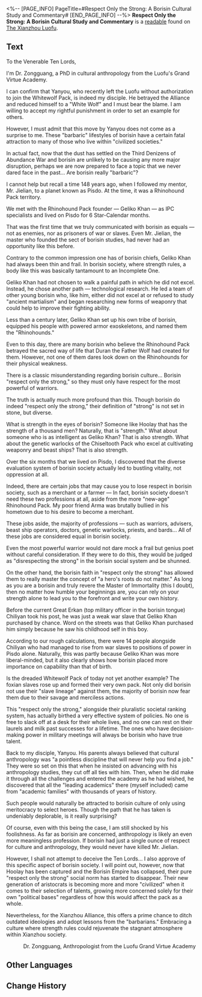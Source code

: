 <%-- [PAGE_INFO]
PageTitle=#Respect Only the Strong: A Borisin Cultural Study and Commentary#
[END_PAGE_INFO] --%>
{{Readable Infobox
|id           = 390
|partIds      = 190685
|title        = 
|image        = Item The Xianzhou Luofu Readable.png
|world        = The Xianzhou Luofu
|parts        = 1
|author       = <!--to be added-->
|description  = A proposal authored by the Luofu scholar Zongguang. What's strange about this is that it was not addressed to the Luofu's Six Charioteers.
|part1        = Respect Only the Strong: A Borisin Cultural Study and Commentary
|source1      = {{cx|Source missing}}
|characters   = 
|factions     = 
}}
'''Respect Only the Strong: A Borisin Cultural Study and Commentary''' is a [[readable]] found on [[The Xianzhou Luofu]].
<!--
==Location==
{{Map Embed|<map name>|<marker id>}}
-->
==Text==
To the Venerable Ten Lords,

I'm Dr. Zongguang, a PhD in cultural anthropology from the Luofu's Grand Virtue Academy.

I can confirm that Yanyou, who recently left the Luofu without authorization to join the Whitewolf Pack, is indeed my disciple. He betrayed the Alliance and reduced himself to a "White Wolf" and I must bear the blame. I am willing to accept my rightful punishment in order to set an example for others.

However, I must admit that this move by Yanyou does not come as a surprise to me. These "barbaric" lifestyles of borisin have a certain fatal attraction to many of those who live within "civilized societies."

In actual fact, now that the dust has settled on the Third Denizens of Abundance War and borisin are unlikely to be causing any more major disruption, perhaps we are now prepared to face a topic that we never dared face in the past... Are borisin really "barbaric"?

I cannot help but recall a time 148 years ago, when I followed my mentor, Mr. Jielian, to a planet known as Pisdo. At the time, it was a Rhinohound Pack territory.

We met with the Rhinohound Pack founder &mdash; Geliko Khan &mdash; as IPC specialists and lived on Pisdo for 6 Star-Calendar months.

That was the first time that we truly communicated with borisin as equals &mdash; not as enemies, nor as prisoners of war or slaves. Even Mr. Jielian, the master who founded the sect of borisin studies, had never had an opportunity like this before.

Contrary to the common impression one has of borisin chiefs, Geliko Khan had always been thin and frail. In borisin society, where strength rules, a body like this was basically tantamount to an Incomplete One.

Geliko Khan had not chosen to walk a painful path in which he did not excel. Instead, he chose another path &mdash; technological research. He led a team of other young borisin who, like him, either did not excel at or refused to study "ancient martialism" and began researching new forms of weaponry that could help to improve their fighting ability.

Less than a century later, Geliko Khan set up his own tribe of borisin, equipped his people with powered armor exoskeletons, and named them the "Rhinohounds."

Even to this day, there are many borisin who believe the Rhinohound Pack betrayed the sacred way of life that Duran the Father Wolf had created for them. However, not one of them dares look down on the Rhinohounds for their physical weakness.

There is a classic misunderstanding regarding borisin culture... Borisin "respect only the strong," so they must only have respect for the most powerful of warriors.

The truth is actually much more profound than this. Though borisin do indeed "respect only the strong," their definition of "strong" is not set in stone, but diverse.

What is strength in the eyes of borisin? Someone like Hoolay that has the strength of a thousand men? Naturally, that is "strength." What about someone who is as intelligent as Geliko Khan? That is also strength. What about the genetic warlocks of the Chiseltooth Pack who excel at cultivating weaponry and beast ships? That is also strength.

Over the six months that we lived on Pisdo, I discovered that the diverse evaluation system of borisin society actually led to bustling vitality, not oppression at all.

Indeed, there are certain jobs that may cause you to lose respect in borisin society, such as a merchant or a farmer &mdash; In fact, borisin society doesn't need these two professions at all, aside from the more "new-age" Rhinohound Pack. My poor friend Arma was brutally bullied in his hometown due to his desire to become a merchant.

These jobs aside, the majority of professions &mdash; such as warriors, advisers, beast ship operators, doctors, genetic warlocks, priests, and bards... All of these jobs are considered equal in borisin society.

Even the most powerful warrior would not dare mock a frail but genius poet without careful consideration. If they were to do this, they would be judged as "disrespecting the strong" in the borisin social system and be shunned.

On the other hand, the borisin faith in "respect only the strong" has allowed them to really master the concept of "a hero's roots do not matter." As long as you are a borisin and truly revere the Master of Immortality (this I doubt), then no matter how humble your beginnings are, you can rely on your strength alone to lead you to the forefront and write your own history.

Before the current Great Erkan (top military officer in the borisin tongue) Chiliyan took his post, he was just a weak war slave that Geliko Khan purchased by chance. Word on the streets was that Geliko Khan purchased him simply because he saw his childhood self in this boy.

According to our rough calculations, there were 14 people alongside Chiliyan who had managed to rise from war slaves to positions of power in Pisdo alone. Naturally, this was partly because Geliko Khan was more liberal-minded, but it also clearly shows how borisin placed more importance on capability than that of birth.

Is the dreaded Whitewolf Pack of today not yet another example? The foxian slaves rose up and formed their very own pack. Not only did borisin not use their "slave lineage" against them, the majority of borisin now fear them due to their savage and merciless actions.

This "respect only the strong," alongside their pluralistic societal ranking system, has actually birthed a very effective system of policies. No one is free to slack off at a desk for their whole lives, and no one can rest on their laurels and milk past successes for a lifetime. The ones who have decision-making power in military meetings will always be borisin who have true talent.

Back to my disciple, Yanyou. His parents always believed that cultural anthropology was "a pointless discipline that will never help you find a job." They were so set on this that when he insisted on advancing with his anthropology studies, they cut off all ties with him. Then, when he did make it through all the challenges and entered the academy as he had wished, he discovered that all the "leading academics" there (myself included) came from "academic families" with thousands of years of history.

Such people would naturally be attracted to borisin culture of only using meritocracy to select heroes. Though the path that he has taken is undeniably deplorable, is it really surprising?

Of course, even with this being the case, I am still shocked by his foolishness. As far as borisin are concerned, anthropology is likely an even more meaningless profession. If borisin had just a single ounce of respect for culture and anthropology, they would never have killed Mr. Jielian.

However, I shall not attempt to deceive the Ten Lords... I also approve of this specific aspect of borisin society. I will point out, however, now that Hoolay has been captured and the Borisin Empire has collapsed, their pure "respect only the strong" social norm has started to disappear. Their new generation of aristocrats is becoming more and more "civilized" when it comes to their selection of talents, growing more concerned solely for their own "political bases" regardless of how this would affect the pack as a whole.

Nevertheless, for the Xianzhou Alliance, this offers a prime chance to ditch outdated ideologies and adopt lessons from the "barbarians." Embracing a culture where strength rules could rejuvenate the stagnant atmosphere within Xianzhou society.

<div align="right">Dr. Zongguang, Anthropologist from the Luofu Grand Virtue Academy</div>



<!--
==Trivia==
* 
-->
==Other Languages==
{{Other Languages
|en   = Respect Only the Strong: A Borisin Cultural Study and Commentary
|zhs  = 以强为尊：步离文化考察与辩白
|zht  = 以強為尊：步離文化考察與辯白
|ja   = 強きを尊ぶ：歩離文化の考察と弁明
|ko   = 강자존: 보리인 문화에 대한 고찰과 해명
|es   = Solo los más fuertes merecen respeto: estudio y observaciones de la cultura de los borisin
|fr   = Seuls les forts méritent le respect&nbsp;: étude et commentaire de la culture borissienne
|ru   = Уважение к силе: исследование и апология культуры борисинцев
|th   = สยบต่อผู้แข็งแกร่ง: การสำรวจและวิจารณ์เกี่ยวกับวัฒนธรรม Borisin
|vi   = Tôn Trọng Kẻ Mạnh: Khảo Sát Và Phân Biệt Nền Văn Hóa Boris
|de   = Nur die Starken verdienen Respekt: Eine Borisin-Kulturstudie und dazugehöriger Kommentar
|id   = Menghormati yang Kuat: Penelitian Budaya Borisin dan Penjelasannya
|pt   = Respeitar Apenas os Fortes: Um Estudo Cultural Borisin Comentado
}}

==Change History==
{{Change History|2.4}}